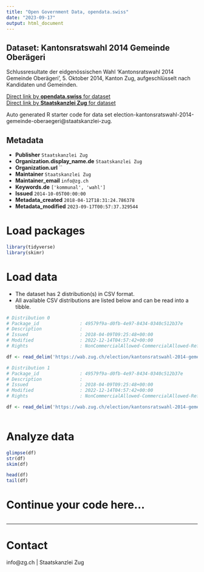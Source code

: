 ```yaml
---
title: "Open Government Data, opendata.swiss"
date: "2023-09-17"
output: html_document
---
```


## Dataset: Kantonsratswahl 2014 Gemeinde Oberägeri

Schlussresultate der eidgenössischen Wahl 'Kantonsratswahl 2014 Gemeinde Oberägeri', 5. Oktober 2014, Kanton Zug, aufgeschlüsselt nach Kandidaten und Gemeinden.

[Direct link by **opendata.swiss** for dataset](https://opendata.swiss/de/dataset/kantonsratswahl-2014-gemeinde-oberageri)<br>
[Direct link by **Staatskanzlei Zug** for dataset](https://wab.zug.ch/election/kantonsratswahl-2014-gemeinde-oberaegeri/data)

Auto generated R starter code for data set election-kantonsratswahl-2014-gemeinde-oberaegeri@staatskanzlei-zug.

## Metadata

- **Publisher** `Staatskanzlei Zug`
- **Organization.display_name.de** `Staatskanzlei Zug`
- **Organization.url** ``
- **Maintainer** `Staatskanzlei Zug`
- **Maintainer_email** `info@zg.ch`
- **Keywords.de** `['kommunal', 'wahl']`
- **Issued** `2014-10-05T00:00:00`
- **Metadata_created** `2018-04-12T18:31:24.786378`
- **Metadata_modified** `2023-09-17T00:57:37.329544`


# Load packages

```r

library(tidyverse)
library(skimr)

```

# Load data

-   The dataset has 2 distribution(s) in CSV format.
-   All available CSV distributions are listed below and can be read into a tibble.

```r

# Distribution 0
# Package_id               : 49579f9a-d0fb-4e97-8434-0340c512b37e
# Description              : 
# Issued                   : 2018-04-09T09:25:48+00:00
# Modified                 : 2022-12-14T04:57:42+00:00
# Rights                   : NonCommercialAllowed-CommercialAllowed-ReferenceRequired

df <- read_delim('https://wab.zug.ch/election/kantonsratswahl-2014-gemeinde-oberaegeri/data-csv')

# Distribution 1
# Package_id               : 49579f9a-d0fb-4e97-8434-0340c512b37e
# Description              : 
# Issued                   : 2018-04-09T09:25:48+00:00
# Modified                 : 2022-12-14T04:57:42+00:00
# Rights                   : NonCommercialAllowed-CommercialAllowed-ReferenceRequired

df <- read_delim('https://wab.zug.ch/election/kantonsratswahl-2014-gemeinde-oberaegeri/data-parties-csv')



```

# Analyze data

```r

glimpse(df)
str(df)
skim(df)

head(df)
tail(df)

```

# Continue your code here...

```r

```

------------------------------------------------------------------------

# Contact

info@zg.ch | Staatskanzlei Zug
